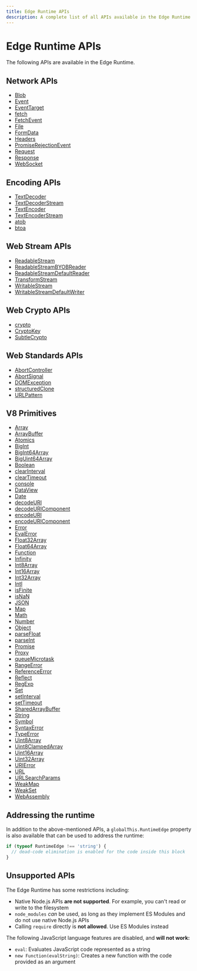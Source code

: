 ```yaml
---
title: Edge Runtime APIs
description: A complete list of all APIs available in the Edge Runtime.
---
```


# Edge Runtime APIs

The following APIs are available in the Edge Runtime.

## Network APIs

- [Blob](https://developer.mozilla.org/en-US/docs/Web/API/Blob)
- [Event](https://developer.mozilla.org/en-US/docs/Web/API/Event)
- [EventTarget](https://developer.mozilla.org/en-US/docs/Web/API/EventTarget)
- [fetch](https://developer.mozilla.org/en-US/docs/Web/API/fetch)
- [FetchEvent](https://developer.mozilla.org/en-US/docs/Web/API/FetchEvent)
- [File](https://developer.mozilla.org/en-US/docs/Web/API/File)
- [FormData](https://developer.mozilla.org/en-US/docs/Web/API/FormData)
- [Headers](https://developer.mozilla.org/en-US/docs/Web/API/Headers)
- [PromiseRejectionEvent](https://developer.mozilla.org/en-US/docs/Web/API/PromiseRejectionEvent)
- [Request](https://developer.mozilla.org/en-US/docs/Web/API/Request)
- [Response](https://developer.mozilla.org/en-US/docs/Web/API/Response)
- [WebSocket](https://developer.mozilla.org/en-US/docs/Web/API/WebSocket)

## Encoding APIs

- [TextDecoder](https://developer.mozilla.org/en-US/docs/Web/API/TextDecoder)
- [TextDecoderStream](https://developer.mozilla.org/en-US/docs/Web/API/TextDecoderStream)
- [TextEncoder](https://developer.mozilla.org/en-US/docs/Web/API/TextEncoder)
- [TextEncoderStream](https://developer.mozilla.org/en-US/docs/Web/API/TextEncoderStream)
- [atob](https://developer.mozilla.org/en-US/docs/Web/API/WindowBase64/atob)
- [btoa](https://developer.mozilla.org/en-US/docs/Web/API/WindowBase64/btoa)

## Web Stream APIs

- [ReadableStream](https://developer.mozilla.org/en-US/docs/Web/API/ReadableStream)
- [ReadableStreamBYOBReader](https://developer.mozilla.org/en-US/docs/Web/API/ReadableStreamBYOBReader)
- [ReadableStreamDefaultReader](https://developer.mozilla.org/en-US/docs/Web/API/ReadableStreamDefaultReader)
- [TransformStream](https://developer.mozilla.org/en-US/docs/Web/API/TransformStream)
- [WritableStream](https://developer.mozilla.org/en-US/docs/Web/API/WritableStream)
- [WritableStreamDefaultWriter](https://developer.mozilla.org/en-US/docs/Web/API/WritableStreamDefaultWriter)

## Web Crypto APIs

- [crypto](https://developer.mozilla.org/en-US/docs/Web/API/Web_Crypto_API)
- [CryptoKey](https://developer.mozilla.org/en-US/docs/Web/API/CryptoKey)
- [SubtleCrypto](https://developer.mozilla.org/en-US/docs/Web/API/SubtleCrypto)

## Web Standards APIs

- [AbortController](https://developer.mozilla.org/en-US/docs/Web/API/AbortController)
- [AbortSignal](https://developer.mozilla.org/en-US/docs/Web/API/AbortSignal)
- [DOMException](https://developer.mozilla.org/en-US/docs/Web/API/DOMException)
- [structuredClone](https://developer.mozilla.org/en-US/docs/Web/API/Web_Workers_API/Structured_clone_algorithm)
- [URLPattern](https://developer.mozilla.org/en-US/docs/Web/API/URLPattern)

## V8 Primitives

- [Array](https://developer.mozilla.org/en-US/docs/Web/JavaScript/Reference/Global_Objects/Array)
- [ArrayBuffer](https://developer.mozilla.org/en-US/docs/Web/JavaScript/Reference/Global_Objects/ArrayBuffer)
- [Atomics](https://developer.mozilla.org/en-US/docs/Web/JavaScript/Reference/Global_Objects/Atomics)
- [BigInt](https://developer.mozilla.org/en-US/docs/Web/JavaScript/Reference/Global_Objects/BigInt)
- [BigInt64Array](https://developer.mozilla.org/en-US/docs/Web/JavaScript/Reference/Global_Objects/BigInt64Array)
- [BigUint64Array](https://developer.mozilla.org/en-US/docs/Web/JavaScript/Reference/Global_Objects/BigUint64Array)
- [Boolean](https://developer.mozilla.org/en-US/docs/Web/JavaScript/Reference/Global_Objects/Boolean)
- [clearInterval](https://developer.mozilla.org/en-US/docs/Web/API/WindowTimers/clearInterval)
- [clearTimeout](https://developer.mozilla.org/en-US/docs/Web/API/WindowTimers/clearTimeout)
- [console](https://developer.mozilla.org/en-US/docs/Web/API/Console)
- [DataView](https://developer.mozilla.org/en-US/docs/Web/JavaScript/Reference/Global_Objects/DataView)
- [Date](https://developer.mozilla.org/en-US/docs/Web/JavaScript/Reference/Global_Objects/Date)
- [decodeURI](https://developer.mozilla.org/en-US/docs/Web/JavaScript/Reference/Global_Objects/decodeURI)
- [decodeURIComponent](https://developer.mozilla.org/en-US/docs/Web/JavaScript/Reference/Global_Objects/decodeURIComponent)
- [encodeURI](https://developer.mozilla.org/en-US/docs/Web/JavaScript/Reference/Global_Objects/encodeURI)
- [encodeURIComponent](https://developer.mozilla.org/en-US/docs/Web/JavaScript/Reference/Global_Objects/encodeURIComponent)
- [Error](https://developer.mozilla.org/en-US/docs/Web/JavaScript/Reference/Global_Objects/Error)
- [EvalError](https://developer.mozilla.org/en-US/docs/Web/JavaScript/Reference/Global_Objects/EvalError)
- [Float32Array](https://developer.mozilla.org/en-US/docs/Web/JavaScript/Reference/Global_Objects/Float32Array)
- [Float64Array](https://developer.mozilla.org/en-US/docs/Web/JavaScript/Reference/Global_Objects/Float64Array)
- [Function](https://developer.mozilla.org/en-US/docs/Web/JavaScript/Reference/Global_Objects/Function)
- [Infinity](https://developer.mozilla.org/en-US/docs/Web/JavaScript/Reference/Global_Objects/Infinity)
- [Int8Array](https://developer.mozilla.org/en-US/docs/Web/JavaScript/Reference/Global_Objects/Int8Array)
- [Int16Array](https://developer.mozilla.org/en-US/docs/Web/JavaScript/Reference/Global_Objects/Int16Array)
- [Int32Array](https://developer.mozilla.org/en-US/docs/Web/JavaScript/Reference/Global_Objects/Int32Array)
- [Intl](https://developer.mozilla.org/en-US/docs/Web/JavaScript/Reference/Global_Objects/Intl)
- [isFinite](https://developer.mozilla.org/en-US/docs/Web/JavaScript/Reference/Global_Objects/isFinite)
- [isNaN](https://developer.mozilla.org/en-US/docs/Web/JavaScript/Reference/Global_Objects/isNaN)
- [JSON](https://developer.mozilla.org/en-US/docs/Web/JavaScript/Reference/Global_Objects/JSON)
- [Map](https://developer.mozilla.org/en-US/docs/Web/JavaScript/Reference/Global_Objects/Map)
- [Math](https://developer.mozilla.org/en-US/docs/Web/JavaScript/Reference/Global_Objects/Math)
- [Number](https://developer.mozilla.org/en-US/docs/Web/JavaScript/Reference/Global_Objects/Number)
- [Object](https://developer.mozilla.org/en-US/docs/Web/JavaScript/Reference/Global_Objects/Object)
- [parseFloat](https://developer.mozilla.org/en-US/docs/Web/JavaScript/Reference/Global_Objects/parseFloat)
- [parseInt](https://developer.mozilla.org/en-US/docs/Web/JavaScript/Reference/Global_Objects/parseInt)
- [Promise](https://developer.mozilla.org/en-US/docs/Web/JavaScript/Reference/Global_Objects/Promise)
- [Proxy](https://developer.mozilla.org/en-US/docs/Web/JavaScript/Reference/Global_Objects/Proxy)
- [queueMicrotask](https://developer.mozilla.org/en-US/docs/Web/API/queueMicrotask)
- [RangeError](https://developer.mozilla.org/en-US/docs/Web/JavaScript/Reference/Global_Objects/RangeError)
- [ReferenceError](https://developer.mozilla.org/en-US/docs/Web/JavaScript/Reference/Global_Objects/ReferenceError)
- [Reflect](https://developer.mozilla.org/en-US/docs/Web/JavaScript/Reference/Global_Objects/Reflect)
- [RegExp](https://developer.mozilla.org/en-US/docs/Web/JavaScript/Reference/Global_Objects/RegExp)
- [Set](https://developer.mozilla.org/en-US/docs/Web/JavaScript/Reference/Global_Objects/Set)
- [setInterval](https://developer.mozilla.org/en-US/docs/Web/API/WindowTimers/setInterval)
- [setTimeout](https://developer.mozilla.org/en-US/docs/Web/API/WindowTimers/setTimeout)
- [SharedArrayBuffer](https://developer.mozilla.org/en-US/docs/Web/JavaScript/Reference/Global_Objects/SharedArrayBuffer)
- [String](https://developer.mozilla.org/en-US/docs/Web/JavaScript/Reference/Global_Objects/String)
- [Symbol](https://developer.mozilla.org/en-US/docs/Web/JavaScript/Reference/Global_Objects/Symbol)
- [SyntaxError](https://developer.mozilla.org/en-US/docs/Web/JavaScript/Reference/Global_Objects/SyntaxError)
- [TypeError](https://developer.mozilla.org/en-US/docs/Web/JavaScript/Reference/Global_Objects/TypeError)
- [Uint8Array](https://developer.mozilla.org/en-US/docs/Web/JavaScript/Reference/Global_Objects/Uint8Array)
- [Uint8ClampedArray](https://developer.mozilla.org/en-US/docs/Web/JavaScript/Reference/Global_Objects/Uint8ClampedArray)
- [Uint16Array](https://developer.mozilla.org/en-US/docs/Web/JavaScript/Reference/Global_Objects/Uint16Array)
- [Uint32Array](https://developer.mozilla.org/en-US/docs/Web/JavaScript/Reference/Global_Objects/Uint32Array)
- [URIError](https://developer.mozilla.org/en-US/docs/Web/JavaScript/Reference/Global_Objects/URIError)
- [URL](https://developer.mozilla.org/en-US/docs/Web/API/URL)
- [URLSearchParams](https://developer.mozilla.org/en-US/docs/Web/API/URLSearchParams)
- [WeakMap](https://developer.mozilla.org/en-US/docs/Web/JavaScript/Reference/Global_Objects/WeakMap)
- [WeakSet](https://developer.mozilla.org/en-US/docs/Web/JavaScript/Reference/Global_Objects/WeakSet)
- [WebAssembly](https://developer.mozilla.org/en-US/docs/Web/JavaScript/Reference/Global_Objects/WebAssembly)

## Addressing the runtime

In addition to the above-mentioned APIs, a `globalThis.RuntimeEdge` property is also available that can be used to address the runtime:

```ts
if (typeof RuntimeEdge !== 'string') {
  // dead-code elimination is enabled for the code inside this block
}
```

## Unsupported APIs

The Edge Runtime has some restrictions including:

- Native Node.js APIs **are not supported**. For example, you can't read or write to the filesystem
- `node_modules` _can_ be used, as long as they implement ES Modules and do not use native Node.js APIs
- Calling `require` directly is **not allowed**. Use ES Modules instead

The following JavaScript language features are disabled, and **will not work:**

- `eval`: Evaluates JavaScript code represented as a string
- `new Function(evalString)`: Creates a new function with the code provided as an argument

